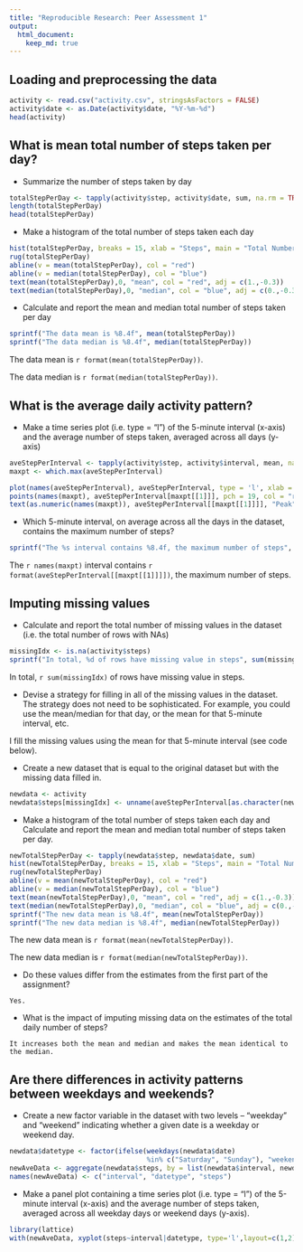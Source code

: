 ```yaml
---
title: "Reproducible Research: Peer Assessment 1"
output: 
  html_document:
    keep_md: true
---
```



## Loading and preprocessing the data
```r
activity <- read.csv("activity.csv", stringsAsFactors = FALSE)
activity$date <- as.Date(activity$date, "%Y-%m-%d")
head(activity)
```

## What is mean total number of steps taken per day?
* Summarize the number of steps taken by day
```r
totalStepPerDay <- tapply(activity$step, activity$date, sum, na.rm = TRUE)
length(totalStepPerDay)
head(totalStepPerDay)
```
* Make a histogram of the total number of steps taken each day
```r
hist(totalStepPerDay, breaks = 15, xlab = "Steps", main = "Total Number of Steps Per Day")
rug(totalStepPerDay)
abline(v = mean(totalStepPerDay), col = "red")
abline(v = median(totalStepPerDay), col = "blue")
text(mean(totalStepPerDay),0, "mean", col = "red", adj = c(1.,-0.3))
text(median(totalStepPerDay),0, "median", col = "blue", adj = c(0.,-0.3))
```

* Calculate and report the mean and median total number of steps taken per day
```r
sprintf("The data mean is %8.4f", mean(totalStepPerDay))
sprintf("The data median is %8.4f", median(totalStepPerDay))
```
The data mean is `r format(mean(totalStepPerDay))`.

The data median is `r format(median(totalStepPerDay))`.

## What is the average daily activity pattern?
* Make a time series plot (i.e. type = "l") of the 5-minute interval (x-axis) 
and the average number of steps taken, averaged across all days (y-axis)

```r
aveStepPerInterval <- tapply(activity$step, activity$interval, mean, na.rm = TRUE)
maxpt <- which.max(aveStepPerInterval)

plot(names(aveStepPerInterval), aveStepPerInterval, type = 'l', xlab = "Time Interval", ylab = "Averaged Daily Steps", main = "Daily Activity Pattern")
points(names(maxpt), aveStepPerInterval[maxpt[[1]]], pch = 19, col = "red")
text(as.numeric(names(maxpt)), aveStepPerInterval[[maxpt[[1]]]], "Peak", adj = c(-0.2, 0), col = "red")
```

* Which 5-minute interval, on average across all the days in the dataset, 
contains the maximum number of steps?

```r
sprintf("The %s interval contains %8.4f, the maximum number of steps", names(maxpt), aveStepPerInterval[[maxpt[[1]]]])
```
The `r names(maxpt)` interval contains `r format(aveStepPerInterval[[maxpt[[1]]]])`, the maximum number of steps.


## Imputing missing values
* Calculate and report the total number of missing values in the dataset 
(i.e. the total number of rows with NAs)

```r
missingIdx <- is.na(activity$steps)
sprintf("In total, %d of rows have missing value in steps", sum(missingIdx))
```
In total, `r sum(missingIdx)` of rows have missing value in steps.

* Devise a strategy for filling in all of the missing values in the dataset. The
strategy does not need to be sophisticated. For example, you could use
the mean/median for that day, or the mean for that 5-minute interval, etc.

I fill the missing values using the mean for that 5-minute interval (see code below).

* Create a new dataset that is equal to the original dataset but with the
missing data filled in.

```r
newdata <- activity
newdata$steps[missingIdx] <- unname(aveStepPerInterval[as.character(newdata[missingIdx,3])])
```

* Make a histogram of the total number of steps taken each day and Calculate
and report the mean and median total number of steps taken per day. 

```r
newTotalStepPerDay <- tapply(newdata$step, newdata$date, sum)
hist(newTotalStepPerDay, breaks = 15, xlab = "Steps", main = "Total Number of Steps Per Day (New Data)")
rug(newTotalStepPerDay)
abline(v = mean(newTotalStepPerDay), col = "red")
abline(v = median(newTotalStepPerDay), col = "blue")
text(mean(newTotalStepPerDay),0, "mean", col = "red", adj = c(1.,-0.3))
text(median(newTotalStepPerDay),0, "median", col = "blue", adj = c(0.,-0.3))
sprintf("The new data mean is %8.4f", mean(newTotalStepPerDay))
sprintf("The new data median is %8.4f", median(newTotalStepPerDay))
```
The new data mean is `r format(mean(newTotalStepPerDay))`.

The new data median is `r format(median(newTotalStepPerDay))`.

* Do these values differ from the estimates from the first part of the assignment?
```
Yes.
```
* What is the impact of imputing missing data on the estimates of the total
daily number of steps?
```
It increases both the mean and median and makes the mean identical to the median.
```

## Are there differences in activity patterns between weekdays and weekends?
* Create a new factor variable in the dataset with two levels – “weekday”
and “weekend” indicating whether a given date is a weekday or weekend
day.
```r
newdata$datetype <- factor(ifelse(weekdays(newdata$date) 
                                  %in% c("Saturday", "Sunday"), "weekend", "weekday"))
newAveData <- aggregate(newdata$steps, by = list(newdata$interval, newdata$datetype),mean)
names(newAveData) <- c("interval", "datetype", "steps")
```
* Make a panel plot containing a time series plot (i.e. type = "l") of the
5-minute interval (x-axis) and the average number of steps taken, averaged
across all weekday days or weekend days (y-axis). 
```r
library(lattice)
with(newAveData, xyplot(steps~interval|datetype, type='l',layout=c(1,2), xlab="Interval",ylab="Number of Steps"))
```
